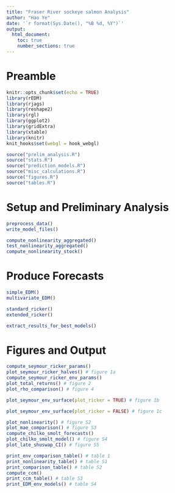 ```yaml
---
title: "Fraser River sockeye salmon Analysis"
author: "Hao Ye"
date: '`r format(Sys.Date(), "%B %d, %Y")`'
output:
  html_document: 
    toc: true
    number_sections: true
---
```


# Preamble 

```r
knitr::opts_chunk$set(echo = TRUE)
library(rEDM)
library(rjags)
library(reshape2)
library(rgl)
library(ggplot2)
library(gridExtra)
library(xtable)
library(knitr)
knit_hooks$set(webgl = hook_webgl)

```

```r
source("prelim_analysis.R")
source("stats.R")
source("prediction_models.R")
source("misc_calculations.R")
source("figures.R")
source("tables.R")
```

# Setup and Preliminary Analysis

```r
preprocess_data()
write_model_files()
```

```r
compute_nonlinearity_aggregated()
test_nonlinearity_aggregated()
compute_nonlinearity_stock()
```

# Produce Forecasts

```r
simple_EDM()
multivariate_EDM()
```

```r
standard_ricker()
extended_ricker()
```

```r
extract_results_for_best_models()
```

# Figures and Output

```r
compute_seymour_ricker_params()
plot_seymour_ricker_halves() # figure 1a
compute_seymour_ricker_env_params()
plot_total_returns() # figure 2
plot_rho_comparison() # figure 4
```

```r
plot_seymour_env_surface(plot_ricker = TRUE) # figure 1b
```

```r
plot_seymour_env_surface(plot_ricker = FALSE) # figure 1c
```


```r
plot_nonlinearity() # figure S2
plot_mae_comparison() # figure S3
compute_chilko_smolt_forecasts()
plot_chilko_smolt_model() # figure S4
plot_late_shuswap_CI() # figure S5
```

```r
print_env_comparison_table() # table 1
print_nonlinearity_table() # table S1
print_comparison_table() # table S2
compute_ccm()
print_ccm_table() # table S3
print_EDM_env_models() # table S4
```